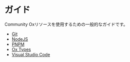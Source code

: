 # ガイド

Community Oxリソースを使用するための一般的なガイドです。

- [Git](./guides/git.mdx)
- [NodeJS](./guides/nodejs.mdx)
- [PNPM](./guides/pnpm.mdx)
- [Ox Types](./guides/types.mdx)
- [Visual Studio Code](./guides/vscode.mdx)
